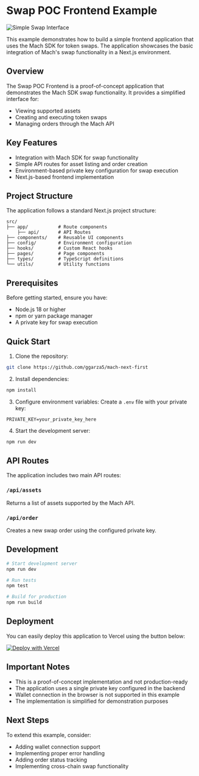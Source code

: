 # Swap POC Frontend Example

![Simple Swap Interface](@simple-swap.png)

This example demonstrates how to build a simple frontend application that uses the Mach SDK for token swaps. The application showcases the basic integration of Mach's swap functionality in a Next.js environment.

## Overview

The Swap POC Frontend is a proof-of-concept application that demonstrates the Mach SDK swap functionality. It provides a simplified interface for:

- Viewing supported assets
- Creating and executing token swaps
- Managing orders through the Mach API

## Key Features

- Integration with Mach SDK for swap functionality
- Simple API routes for asset listing and order creation
- Environment-based private key configuration for swap execution
- Next.js-based frontend implementation

## Project Structure

The application follows a standard Next.js project structure:

```
src/
├── app/           # Route components
    ├── api/       # API Routes
├── components/    # Reusable UI components
├── config/        # Environment configuration
├── hooks/         # Custom React hooks
├── pages/         # Page components
├── types/         # TypeScript definitions
└── utils/         # Utility functions
```

## Prerequisites

Before getting started, ensure you have:

- Node.js 18 or higher
- npm or yarn package manager
- A private key for swap execution

## Quick Start

1. Clone the repository:

```bash
git clone https://github.com/ggarza5/mach-next-first
```

2. Install dependencies:

```bash
npm install
```

3. Configure environment variables:
   Create a `.env` file with your private key:

```
PRIVATE_KEY=your_private_key_here
```

4. Start the development server:

```bash
npm run dev
```

## API Routes

The application includes two main API routes:

### `/api/assets`

Returns a list of assets supported by the Mach API.

### `/api/order`

Creates a new swap order using the configured private key.

## Development

```bash
# Start development server
npm run dev

# Run tests
npm test

# Build for production
npm run build
```

## Deployment

You can easily deploy this application to Vercel using the button below:

[![Deploy with Vercel](https://vercel.com/button)](https://vercel.com/new/clone?repository-url=https%3A%2F%2Fgithub.com%2Fggarza5%2Fmach-next-first&env=PRIVATE_KEY&envDescription=Private%20key%20for%20swap%20wallet&project-name=mach-swapper&repository-name=my-mach-swapper&demo-title=Mach%20SDK%20Swap%20Widget)

## Important Notes

- This is a proof-of-concept implementation and not production-ready
- The application uses a single private key configured in the backend
- Wallet connection in the browser is not supported in this example
- The implementation is simplified for demonstration purposes

## Next Steps

To extend this example, consider:

- Adding wallet connection support
- Implementing proper error handling
- Adding order status tracking
- Implementing cross-chain swap functionality
